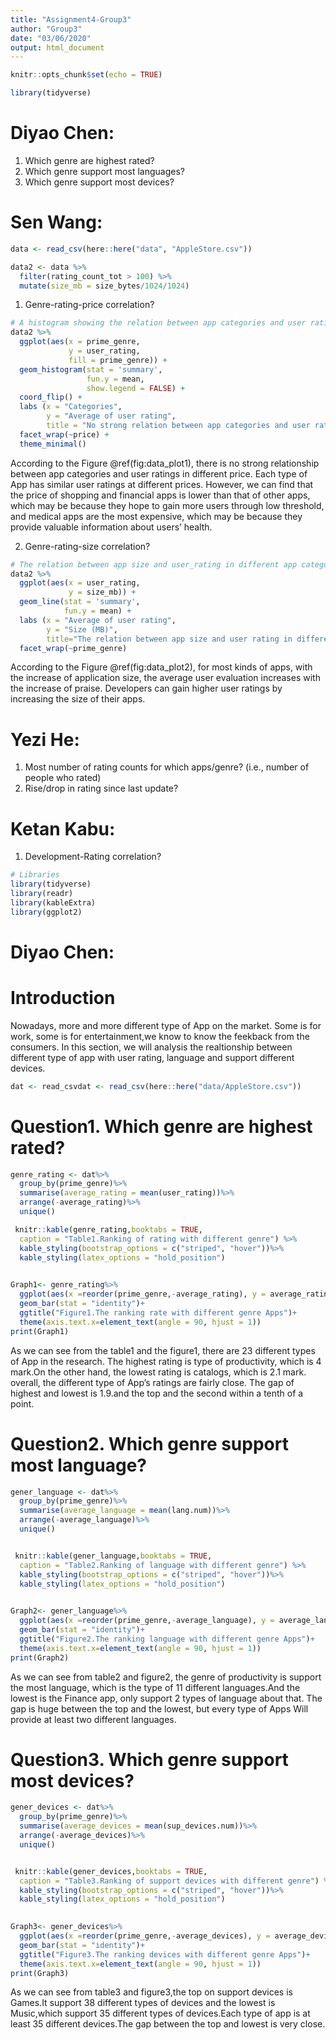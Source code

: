 ```yaml
---
title: "Assignment4-Group3"
author: "Group3"
date: "03/06/2020"
output: html_document
---
```


```r
knitr::opts_chunk$set(echo = TRUE)
```

```r
library(tidyverse)
```


# Diyao Chen: 
1. Which genre are highest rated?
2. Which genre support most languages?
3. Which genre support most devices?

# Sen Wang: 

```r
data <- read_csv(here::here("data", "AppleStore.csv"))
```

```r
data2 <- data %>%
  filter(rating_count_tot > 100) %>%
  mutate(size_mb = size_bytes/1024/1024)
```

1. Genre-rating-price correlation?

```r
# A histogram showing the relation between app categories and user ratings in different price.
data2 %>%
  ggplot(aes(x = prime_genre,
             y = user_rating,
             fill = prime_genre)) +
  geom_histogram(stat = 'summary',
                 fun.y = mean,
                 show.legend = FALSE) +
  coord_flip() +
  labs (x = "Categories", 
        y = "Average of user rating",
        title = "No strong relation between app categories and user ratings in different price") +
  facet_wrap(~price) +
  theme_minimal()
```

According to the Figure \@ref(fig:data_plot1), there is no strong relationship between app categories and user ratings in different price. Each type of App has similar user ratings at different prices. However, we can find that the price of shopping and financial apps is lower than that of other apps, which may be because they hope to gain more users through low threshold, and medical apps are the most expensive, which may be because they provide valuable information about users' health.

2. Genre-rating-size correlation?

```r
# The relation between app size and user_rating in different app categories.
data2 %>%
  ggplot(aes(x = user_rating,
             y = size_mb)) +
  geom_line(stat = 'summary',
            fun.y = mean) +
  labs (x = "Average of user rating",
        y = "Size (MB)",
        title="The relation between app size and user rating in different genres") +
  facet_wrap(~prime_genre)
```

According to the Figure \@ref(fig:data_plot2), for most kinds of apps, with the increase of application size, the average user evaluation increases with the increase of praise. Developers can gain higher user ratings by increasing the size of their apps.

# Yezi He:
1. Most number of rating counts for which apps/genre? (i.e., number of people who rated)
2. Rise/drop in rating since last update?

# Ketan Kabu:
1. Development-Rating correlation?



```r
# Libraries
library(tidyverse)
library(readr)
library(kableExtra)
library(ggplot2)
```

# Diyao Chen: 
# Introduction
Nowadays, more and more different type of App on the market. Some is for work, some is for entertainment,we know to know the feekback from the consumers.
In this section, we will analysis the realtionship between different type of app with user rating, language and support different devices.

```r
dat <- read_csvdat <- read_csv(here::here("data/AppleStore.csv"))
```

# Question1. Which genre are highest rated?
```r
genre_rating <- dat%>%
  group_by(prime_genre)%>%
  summarise(average_rating = mean(user_rating))%>%
  arrange(-average_rating)%>%
  unique()

 knitr::kable(genre_rating,booktabs = TRUE,
  caption = "Table1.Ranking of rating with different genre") %>%
  kable_styling(bootstrap_options = c("striped", "hover"))%>%
  kable_styling(latex_options = "hold_position") 
  

Graph1<- genre_rating%>%
  ggplot(aes(x =reorder(prime_genre,-average_rating), y = average_rating,fill = prime_genre))+
  geom_bar(stat = "identity")+
  ggtitle("Figure1.The ranking rate with different genre Apps")+
  theme(axis.text.x=element_text(angle = 90, hjust = 1))
print(Graph1)
```
As we can see from the table1 and the figure1, there are 23 different types of App in the research. The highest rating is type of productivity, which is 4 mark.On the other hand, the lowest rating is catalogs, which is 2.1 mark. overall, the different type of App's ratings are fairly close. The gap of highest and lowest is 1.9.and the top and the second within a tenth of a point.


# Question2. Which genre support most language?
```r
gener_language <- dat%>%
  group_by(prime_genre)%>%
  summarise(average_language = mean(lang.num))%>%
  arrange(-average_language)%>%
  unique()


 knitr::kable(gener_language,booktabs = TRUE,
  caption = "Table2.Ranking of language with different genre") %>%
  kable_styling(bootstrap_options = c("striped", "hover"))%>%
  kable_styling(latex_options = "hold_position") 
  

Graph2<- gener_language%>%
  ggplot(aes(x =reorder(prime_genre,-average_language), y = average_language, fill = prime_genre))+
  geom_bar(stat = "identity")+
  ggtitle("Figure2.The ranking language with different genre Apps")+
  theme(axis.text.x=element_text(angle = 90, hjust = 1))
print(Graph2)
```
As we can see from table2 and figure2, the genre of productivity is support the most language, which is the type of 11 different languages.And the lowest is the Finance app, only support 2 types of language about that. The gap is huge between the top and the lowest, but every type of Apps Will provide at least two different languages.

# Question3. Which genre support most devices?
```r
gener_devices <- dat%>%
  group_by(prime_genre)%>%
  summarise(average_devices = mean(sup_devices.num))%>%
  arrange(-average_devices)%>%
  unique()


 knitr::kable(gener_devices,booktabs = TRUE,
  caption = "Table3.Ranking of support devices with different genre") %>%
  kable_styling(bootstrap_options = c("striped", "hover"))%>%
  kable_styling(latex_options = "hold_position") 
  

Graph3<- gener_devices%>%
  ggplot(aes(x =reorder(prime_genre,-average_devices), y = average_devices, fill = prime_genre))+
  geom_bar(stat = "identity")+
  ggtitle("Figure3.The ranking devices with different genre Apps")+
  theme(axis.text.x=element_text(angle = 90, hjust = 1))
print(Graph3)
```
As we can see from table3 and figure3,the top on support devices is Games.It support 38 different types of devices and the lowest is Music,which support 35 different types of devices.Each type of app is at least 35 different devices.The gap between the top and lowest is very close.